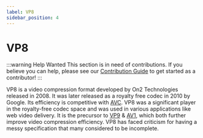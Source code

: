 ```yaml
---
label: VP8
sidebar_position: 4
---
```


# VP8

:::warning Help Wanted
This section is in need of contributions. If you believe you can help, please see our [Contribution Guide](../contribution-guide.mdx) to get started as a contributor!
:::

VP8 is a video compression format developed by On2 Technologies released in 2008. It was later released as a royalty free codec in 2010 by Google. Its efficiency is competitive with [AVC](../video/AVC.mdx). VP8 was a significant player in the royalty-free codec space and was used in various applications like web video delivery. It is the precursor to [VP9](../video/VP9.mdx) & [AV1](../video/AV1.mdx), which both further improve video compression efficiency. VP8 has faced criticism for having a messy specification that many considered to be incomplete.